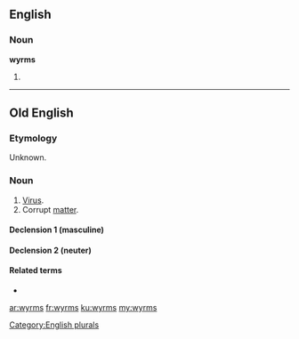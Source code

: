 ==English==

===Noun===
'''wyrms'''

# {{plural of|wyrm}}

[[Category:English plurals]]
----
==Old English==

===Etymology===
Unknown. 

===Noun===
{{ang-noun|g=mn}}

# [[virus|Virus]].
# Corrupt [[matter]].

====Declension 1 (masculine)====
{{ang-decl-noun-a-m|wyrms}}

====Declension 2 (neuter)====
{{ang-decl-noun-a-n|wyrms}}

====Related terms====
* {{l|ang|gewyrms|ġewyrms}}

[[ar:wyrms]]
[[fr:wyrms]]
[[ku:wyrms]]
[[my:wyrms]]